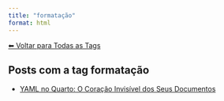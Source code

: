 ```yaml
---
title: "formatação"
format: html
---
```


[⬅ Voltar para Todas as Tags](../tags.qmd)

## Posts com a tag **formatação**

- [YAML no Quarto: O Coração Invisível dos Seus Documentos](/posts/programacao/yaml-no-quarto.html)
